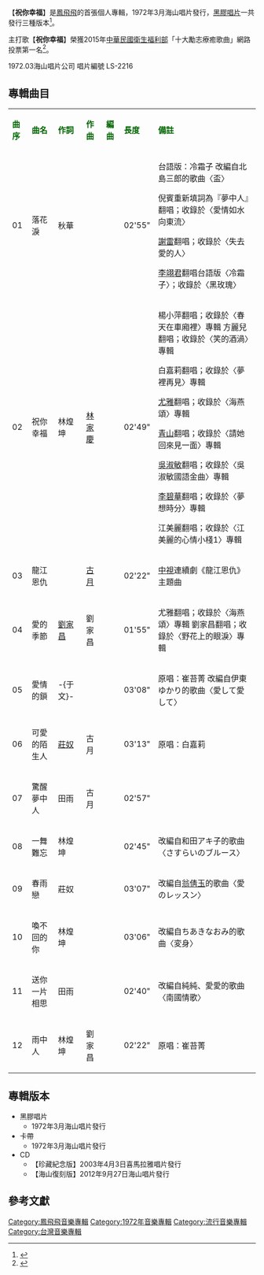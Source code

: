 {{Infobox album <!-- See Wikipedia:WikiProject_Albums -->
| name       = 祝你幸福
| type       = 專輯
| artist     = [[鳳飛飛|鳳飛飛]]
| cover      = 
| released   = 1972年3月
| genre      = [[國語流行音樂|國語流行音樂]]
| length     = 33 分 19 秒
| label      = 海山唱片
<!-- 未知參數 | number     = LS-2216 -->
| producer   = [[黃敏|黃敏]]／吳景中
| prev_title = [[金獅村、燕雙飛|金獅村、燕雙飛]]
| prev_year  = 1971 <!-- 11月 -->
| next_title = [[五月的花|五月的花]]
| next_year  = 1972 <!-- 6月 -->
}}
【'''祝你幸福'''】是[[鳳飛飛|鳳飛飛]]的首張個人專輯，1972年3月海山唱片發行，[[黑膠唱片|黑膠唱片]]一共發行三種版本<ref>{{Cite web |url=http://www.5music.com.tw/CDList-C.asp?cdno=425425698390 |title=【祝你幸福】三種專輯封面 |access-date=2015-12-27 |archive-date=2021-02-05 |archive-url=https://web.archive.org/web/20210205161016/http://www.5music.com.tw/CDList-C.asp?cdno=425425698390 |dead-url=no }}</ref>。

主打歌【'''祝你幸福'''】榮獲2015年[[中華民國衛生福利部|中華民國衛生福利部]]「十大勵志療癒歌曲」網路投票第一名<ref>{{Cite web |url=http://www.appledaily.com.tw/appledaily/article/headline/20150129/36357114/ |title=鳳飛飛《祝你幸福》最療癒 |access-date=2015-12-27 |archive-date=2016-03-04 |archive-url=https://web.archive.org/web/20160304194530/http://www.appledaily.com.tw/appledaily/article/headline/20150129/36357114/ |dead-url=no }}</ref>。

1972.03海山唱片公司
唱片編號 LS-2216
==專輯曲目==
{| class="wikitable"
|-
| <font color=darkgreen>'''曲序'''</font> || <font color=darkgreen>'''曲名'''</font> || <font color=darkgreen>'''作詞'''</font> || <font color=darkgreen>'''作曲'''</font> || <font color=darkgreen>'''編曲'''</font>|| <font color=darkgreen>'''長度'''</font>  || <font color=darkgreen>'''備註'''</font>
|-
| 01|| 落花淚 || 秋華 || || || 02'55" ||台語版：冷霜子
改編自北島三郎的歌曲〈盃〉

倪賓重新填詞為『夢中人』翻唱；收錄於〈愛情如水向東流〉

[[謝雷|謝雷]]翻唱；收錄於〈失去愛的人〉

[[李翊君|李翊君]]翻唱台語版〈冷霜子〉；收錄於〈黑玫瑰〉

|-
| 02|| 祝你幸福 || 林煌坤 || [[林家慶_(音樂人)|林家慶]] || || 02'49" ||楊小萍翻唱；收錄於〈春天在車廂裡〉專輯
方麗兒翻唱；收錄於〈笑的酒渦〉專輯

白嘉莉翻唱；收錄於〈夢裡再見〉專輯

[[尤雅|尤雅]]翻唱；收錄於〈海燕頌〉專輯

[[青山_(歌手)|青山]]翻唱；收錄於〈請她回來見一面〉專輯

[[吳淑敏|吳淑敏]]翻唱；收錄於〈吳淑敏國語金曲〉專輯

[[李碧華_(歌手)|李碧華]]翻唱；收錄於〈夢想時分〉專輯

江美麗翻唱；收錄於〈江美麗的心情小棧1〉專輯
|-
| 03 || 龍江恩仇 || || [[古月|古月]] || || 02'22" || [[中視|中視]]連續劇《龍江恩仇》主題曲
|-
| 04 || 愛的季節 || [[劉家昌|劉家昌]] || 劉家昌 || || 01'55" ||尤雅翻唱；收錄於〈海燕頌〉專輯
劉家昌翻唱；收錄於〈野花上的眼淚〉專輯
|-
| 05 || 愛情的鎖 ||-{于文}- || || || 03'08" ||原唱：崔苔菁
改編自伊東ゆかり的歌曲〈愛して愛して〉
|-
| 06 || 可愛的陌生人 || [[莊奴|莊奴]] || 古月 ||  ||03'13"||原唱：白嘉莉
|-
| 07 || 驚醒夢中人 || 田雨 || 古月 ||   || 02'57" || 
|-
| 08 || 一舞難忘 || 林煌坤 || ||  || 02'45"||
改編自和田アキ子的歌曲〈さすらいのブルース〉
|-
| 09 ||春雨戀|| 莊奴 || || || 03'07" ||
改編自[[翁倩玉|翁倩玉]]的歌曲〈愛のレッスン〉
|-
| 10|| 喚不回的你 || 林煌坤 || ||  || 03'06"||
改編自ちあきなおみ的歌曲〈変身〉
|-
| 11 || 送你一片相思 || 田雨 |||| || 02'40" ||
改編自純純、愛愛的歌曲〈南國情歌〉
|-
| 12 || 雨中人 || 林煌坤 || 劉家昌 || || 02'22" ||原唱：崔苔菁

|}

== 專輯版本 ==
*黑膠唱片
**1972年3月海山唱片發行
*卡帶
**1972年3月海山唱片發行
*CD
**【珍藏紀念版】2003年4月3日喜馬拉雅唱片發行
**【海山復刻版】2012年9月27日海山唱片發行

==參考文獻==
{{reflist}}
[[Category:鳳飛飛音樂專輯|Category:鳳飛飛音樂專輯]]
[[Category:1972年音樂專輯|Category:1972年音樂專輯]]
[[Category:流行音樂專輯|Category:流行音樂專輯]]
[[Category:台灣音樂專輯|Category:台灣音樂專輯]]